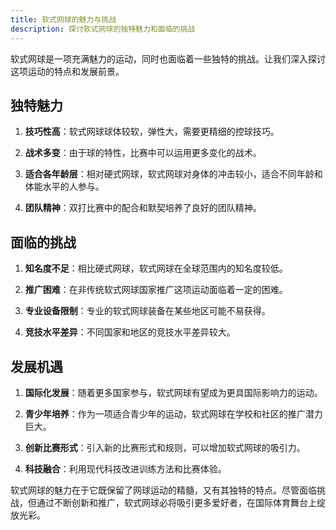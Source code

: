 ```yaml
---
title: 软式网球的魅力与挑战
description: 探讨软式网球的独特魅力和面临的挑战
---
```


软式网球是一项充满魅力的运动，同时也面临着一些独特的挑战。让我们深入探讨这项运动的特点和发展前景。

## 独特魅力

1. **技巧性高**：软式网球球体较软，弹性大，需要更精细的控球技巧。

2. **战术多变**：由于球的特性，比赛中可以运用更多变化的战术。

3. **适合各年龄层**：相对硬式网球，软式网球对身体的冲击较小，适合不同年龄和体能水平的人参与。

4. **团队精神**：双打比赛中的配合和默契培养了良好的团队精神。

## 面临的挑战

1. **知名度不足**：相比硬式网球，软式网球在全球范围内的知名度较低。

2. **推广困难**：在非传统软式网球国家推广这项运动面临着一定的困难。

3. **专业设备限制**：专业的软式网球装备在某些地区可能不易获得。

4. **竞技水平差异**：不同国家和地区的竞技水平差异较大。

## 发展机遇

1. **国际化发展**：随着更多国家参与，软式网球有望成为更具国际影响力的运动。

2. **青少年培养**：作为一项适合青少年的运动，软式网球在学校和社区的推广潜力巨大。

3. **创新比赛形式**：引入新的比赛形式和规则，可以增加软式网球的吸引力。

4. **科技融合**：利用现代科技改进训练方法和比赛体验。

软式网球的魅力在于它既保留了网球运动的精髓，又有其独特的特点。尽管面临挑战，但通过不断创新和推广，软式网球必将吸引更多爱好者，在国际体育舞台上绽放光彩。
